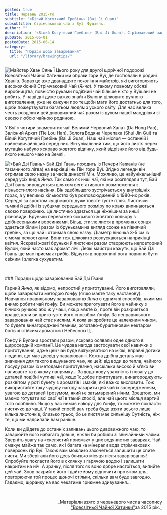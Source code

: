 ```yaml
---
posted: true
title: Червень 2015-го
subtitle: "«Білий Когутячий Гребінь» (Bai Ji Guan)"
subsubtitle: Стрімчаковий чай з Вуї, Фудзянь.
author: ""
description: '«Білий Когутячий Гребінь» (Bai Ji Guan), Стрімчаковий чай з Вуї, Фудзянь, весна 2014 року.'
pubDate: 2015-06-01
postedDate: 2015-06-14
category: 
  title: "Поради щодо заварювання"
  url: "/library/brewingtips/"
---
```



<Image src={Image1}  class="float-left" alt="Майстер Хван Сянь Ї" /> Цього року для другої щорічної подорожі Всесвітньої Чайної Хатинки ми обрали гори Вуї, де гостювали в родині Хванів. Зараз це вже дванадцяте покоління майстрів, які виготовляють високоякісний Стрімчаковий Чай (_Янча_). У такому повному обсязі виробництва, повністю руками подібний чай більше ніхто у Вуїшані не робить. У наші дні дуже важко знайти Вулони цілковито ручного виготовлення, уже не кажучи про те щоби мати його достатньо для того, щоби пожертвувати багатьом людям з усього світу. Для нас велика честь розділити цей дивовижний чай разом із духом нашої мандрівки зі своєю любою чайною родиною.

У Вуї є чотири знаменитих чаї: Великий Червоний Халат (Da Hong Pao), Залізний Архат (Tie Lou Han), Золота Водяна Черепаха (Shui Jin Gui) та Білий Когутячий Гребінь (Bai Ji Guan). Наш чай місяця — останній і найнезвичайніший серед них. Він унікальний тим, що його листя через мутацію набуло яскраво жовтого відтінку, який відрізняє його від будь-якого иншого чаю на Землі.

<Image src={Image2}  class="float-right" alt="<Бай Дзі Ґвань>" /> Бай Дзі Ґвань походить із Печери Кажанів (не таємничого лігва) на верхівці Інь Пін, гори Вуї. Згідно легенди він отримав свою назву за часів династії Мін. Можливо, це найунікальніший серед усіх видів _Янча_. Так само як инші чаї, які ми розглядали тут, Бай Дзі Ґвань вирощується шляхом вегетативного розмноження з пізньостиглого насіння. Він здебільшого зустрічається у внутрішніх горах, а у великих кількостях був розповсюджений з 1980-их років. Середні за зростом кущі мають дуже товсте густе гілля. Листочки тьмяні й дрібні із зубцями середнього розміру по краях випинаються своєю поверхнею. Це листячко здається ще ніжнішим за инші різновиди. Бруньки переважно яскравого жовтого кольору з дрібнесенькими ворсинками. Більш стигле листя в променях сонця здається білим і разом із бруньками на вигляд схоже на півнячий гребінь, за що чай і отримав свою назву. Діаметр віночка 3-5 см із сімома пелюстками. Вони теж цілковито розпускаються наприкінці квітня. Яскраві жовті бруньки й листочки разом створюють неповторний Вулон, який часто має аромат лічі. Деякі майстри кажуть, що Бай Дзі Ґвань ще має присмак грибів. Відчуття в порожнині рота повинно бути свіжим і злегка сухуватим.

<p>&nbsp;</p>
### Поради щодо заварювання Бай Дзі Ґваня

Гарний _Янча_, як відомо, непростий у приготуванні. Його виготовляли, щоби заварювати методою ґонфу (якщо маєте таку настанову). Навчання правильному заварюванню _Янча_ є одним зі способів, яким ми вчимо робити чай ґонфу. Ви можете приготувати його в чайнику з бічною ручкою або ж у чаші, якщо маєте їх, проте він розкриється краще, коли ви приготуєте його способом ґонфу. За неправильного заварювання чай стає кислим. А коли ви зробите це належним чином, то будете винагороджені темним, золотаво-бурштиновим нектаром богів зі стійким ароматом і Небесною Ці.

Ґонфу й Вулони зростали разом, яскраво осявали одне одного в щиросердній компанії. Це чудова нагода застосувати свої навички з приготування, адже цей чай буде відгукуватися на м’які, вправні дотики людини, що має досвід у заварюванні. Кожна дрібна деталь має значення для такого вишуканого чаю, як цей: від води до тепла, чайного посуду разом із методами приготування, наскільки високо й м’яко ви наливаєте та в якому напрямку… За додаткову уважність і повагу до деталей подібні чутливі чаї, якщо їх добре приготувати, винагороджують розквітом у роті букету з ароматів і смаків, які важко висловити. Тож використайте таку чудову нагоду заварити цей чай із зосередженням, увагою до деталей і розумом, який не затьмарений нічим. Зрештою, ми маємо готувати всі свої чаї в такий спосіб, але чай цього місяця вартий того особливо. Якщо у вас немає набору для ґонфу, то можете покласти листячко до чаші. У такий спосіб вам треба буде взяти всього лише кілька листочків, близько трьох, бо це листя має сильнішу Сутність, ніж те, що ми надсилали вам раніше.

Коли ви дійдете до останніх заливань цього дивовижного чаю, то заварюйте його набагато довше, ніж ви би робили зі звичайними чаями. Зверніть увагу на «скелястий присмак» у цих водянистих заварках. Чай смакує майже так само, як і багата на мінерали вода стрімчакових поверхонь гір Вуї. Також вам можливо захочеться залишити це спите листя. Ми зберігали його десь близько місяця після заварювання! Спробуйте покласти його в склянку з гарячою водою і залишити накритим на ніч. А зранку, після того як воно добре настоїться, випийте цей чай. Знов накрийте його і дайте йому відпочити протягом дня, повторюючи той процес щоночі стільки, скільки вам буде завгодно. Гадаємо, щоранку на вас чекатиме приємне здивування…

<p>&nbsp;</p>
<p align="right" style="font-size: 0.9rem;">_Матеріали взято з червневого числа часопису<br /><a title="globalteahut.org" href="http://www.globalteahut.org/" target="blank" rel="noopener">"Всесвітньої Чайної Хатинки"</a>за 2015 рік._</p>
